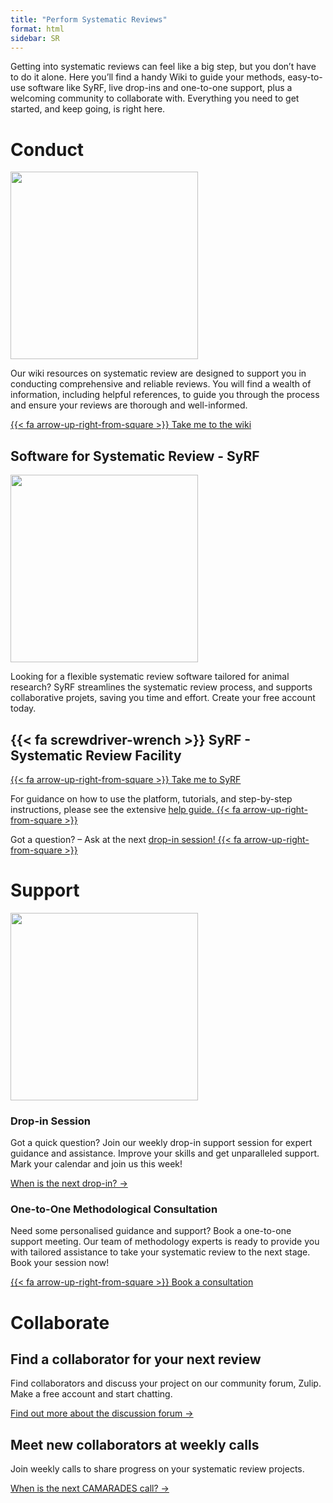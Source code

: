 ```yaml
---
title: "Perform Systematic Reviews"
format: html
sidebar: SR
---
```


Getting into systematic reviews can feel like a big step, but you don’t have to do it alone. Here you’ll find a handy Wiki to guide your methods, easy-to-use software like SyRF, live drop-ins and one-to-one support, plus a welcoming community to collaborate with. Everything you need to get started, and keep going, is right here.


# Conduct 


::::: grid
::: g-col-3
![](/images/perform.jpg){width=300px fig-align="center"}
::: 

::: g-col-9
Our wiki resources on systematic review are designed to support you in conducting comprehensive and reliable reviews. You will find a wealth of information, including helpful references, to guide you through the process and ensure your reviews are thorough and well-informed.

[{{< fa arrow-up-right-from-square >}} Take me to the wiki](http://www.camarades.de){target="_blank"}
:::
::::

## Software for Systematic Review - SyRF
::::: grid
::: g-col-3
![](/images/SyRF_logo-removebg-preview.png){width=300px fig-align="center"}
:::

::: g-col-9
Looking for a flexible systematic review software tailored for animal research? SyRF streamlines the systematic review process, and supports collaborative projets, saving you time and effort. Create your free account today.

::: {.callout-tip icon="false"}
## {{< fa screwdriver-wrench >}} SyRF - Systematic Review Facility
[{{< fa arrow-up-right-from-square >}} Take me to SyRF ](http://www.syrf.org.uk){.btn .btn-secondary target="_blank"} 

For guidance on how to use the platform, tutorials, and step-by-step instructions, please see the extensive [help guide. {{< fa arrow-up-right-from-square >}} ](https://help.syrf.org.uk/){target="_blank"}

Got a question? – Ask at the next [ drop-in session! {{< fa arrow-up-right-from-square >}} ](https://www.bihealth.org/en/quest/service/service/systematic-review-methods-consultation-hour){target="_blank"}
::: 

:::
::::

# Support

::::: grid
::: g-col-3
![](/images/perform.jpg){width=300px fig-align="center"}
:::

::: g-col-9
### Drop-in Session
Got a quick question? Join our weekly drop-in support session for expert guidance and assistance. Improve your skills and get unparalleled support. Mark your calendar and join us this week!

[When is the next drop-in? →](/events/)

### One-to-One Methodological Consultation

Need some personalised guidance and support? Book a one-to-one support meeting. Our team of methodology experts is ready to provide you with tailored assistance to take your systematic review to the next stage. Book your session now!

[{{< fa arrow-up-right-from-square >}} Book a consultation](https://www.bihealth.org/en/quest/service/service/systematic-review-helpdesk){target="_blank"}
:::
::::



# Collaborate

## Find a collaborator for your next review

Find collaborators and discuss your project on our community forum, Zulip. Make a free account and start chatting.

[Find out more about the discussion forum →](/about-cores/using-zulip/)

## Meet new collaborators at weekly calls

Join weekly calls to share progress on your systematic review projects.

[When is the next CAMARADES call? →](/events/)
